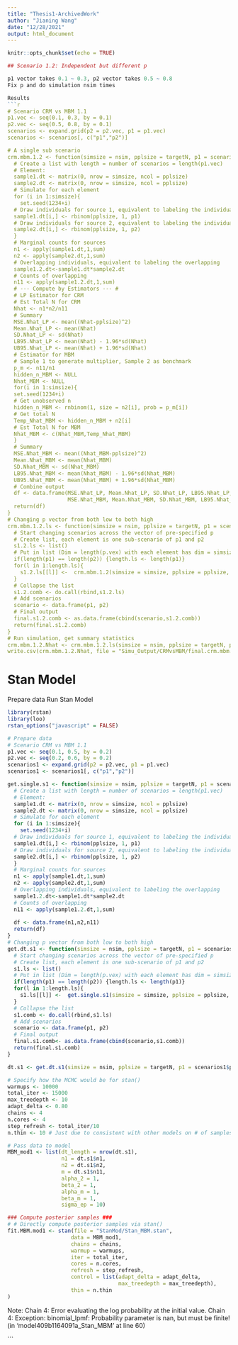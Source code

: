 ```yaml
---
title: "Thesis1-ArchivedWork"
author: "Jianing Wang"
date: "12/28/2021"
output: html_document
---
```


```r
knitr::opts_chunk$set(echo = TRUE)
```

```r

## Scenario 1.2: Independent but different p

p1 vector takes 0.1 ~ 0.3, p2 vector takes 0.5 ~ 0.8
Fix p and do simulation nsim times

Results
```r
# Scenario CRM vs MBM 1.1
p1.vec <- seq(0.1, 0.3, by = 0.1)
p2.vec <- seq(0.5, 0.8, by = 0.1)
scenarios <- expand.grid(p2 = p2.vec, p1 = p1.vec)
scenarios <- scenarios[, c("p1","p2")]

# A single sub scenario
crm.mbm.1.2 <- function(simsize = nsim, pplsize = targetN, p1 = scenarios[1,1], p2 = scenarios[1,2]){
  # Create a list with length = number of scenarios = length(p1.vec)
  # Element:
  sample1.dt <- matrix(0, nrow = simsize, ncol = pplsize)
  sample2.dt <- matrix(0, nrow = simsize, ncol = pplsize)
  # Simulate for each element
  for (i in 1:simsize){
    set.seed(1234+i)
  # Draw individuals for source 1, equivalent to labeling the individual
  sample1.dt[i,] <- rbinom(pplsize, 1, p1)
  # Draw individuals for source 2, equivalent to labeling the individual
  sample2.dt[i,] <- rbinom(pplsize, 1, p2)
  }
  # Marginal counts for sources
  n1 <- apply(sample1.dt,1,sum)
  n2 <- apply(sample2.dt,1,sum)
  # Overlapping individuals, equivalent to labeling the overlapping
  sample1.2.dt<-sample1.dt*sample2.dt
  # Counts of overlapping
  n11 <- apply(sample1.2.dt,1,sum)
  # --- Compute by Estimators --- #
  # LP Estimator for CRM
  # Est Total N for CRM
  Nhat <- n1*n2/n11
  # Summary
  MSE.Nhat_LP <- mean((Nhat-pplsize)^2)
  Mean.Nhat_LP <- mean(Nhat)
  SD.Nhat_LP <- sd(Nhat)
  LB95.Nhat_LP <- mean(Nhat) - 1.96*sd(Nhat)
  UB95.Nhat_LP <- mean(Nhat) + 1.96*sd(Nhat)
  # Estimator for MBM
  # Sample 1 to generate multiplier, Sample 2 as benchmark
  p_m <- n11/n1
  hidden_n_MBM <- NULL
  Nhat_MBM <- NULL
  for(i in 1:simsize){
  set.seed(1234+i)
  # Get unobserved n
  hidden_n_MBM <- rnbinom(1, size = n2[i], prob = p_m[i])
  # Get total N
  Temp_Nhat_MBM <- hidden_n_MBM + n2[i]
  # Est Total N for MBM
  Nhat_MBM <- c(Nhat_MBM,Temp_Nhat_MBM)
  }
  # Summary
  MSE.Nhat_MBM <- mean((Nhat_MBM-pplsize)^2)
  Mean.Nhat_MBM <- mean(Nhat_MBM)
  SD.Nhat_MBM <- sd(Nhat_MBM)
  LB95.Nhat_MBM <- mean(Nhat_MBM) - 1.96*sd(Nhat_MBM)
  UB95.Nhat_MBM <- mean(Nhat_MBM) + 1.96*sd(Nhat_MBM)
  # Combine output
  df <- data.frame(MSE.Nhat_LP, Mean.Nhat_LP, SD.Nhat_LP, LB95.Nhat_LP, UB95.Nhat_LP, 
                   MSE.Nhat_MBM, Mean.Nhat_MBM, SD.Nhat_MBM, LB95.Nhat_MBM, UB95.Nhat_MBM)
  return(df)
}
# Changing p vector from both low to both high
crm.mbm.1.2.ls <- function(simsize = nsim, pplsize = targetN, p1 = scenarios[,1], p2 = scenarios[,2]){
  # Start changing scenarios across the vector of pre-specified p
  # Create list, each element is one sub-scenario of p1 and p2
  s1.2.ls <- list()
  # Put in list (Dim = length(p.vex) with each element has dim = simsize * pplsize)
  if(length(p1) == length(p2)) {length.ls <- length(p1)}
  for(l in 1:length.ls){
    s1.2.ls[[l]] <-  crm.mbm.1.2(simsize = simsize, pplsize = pplsize, p1 = p1[l], p2 = p2[l])
  }
  # Collapse the list
  s1.2.comb <- do.call(rbind,s1.2.ls)
  # Add scenarios
  scenario <- data.frame(p1, p2)
  # Final output
  final.s1.2.comb <- as.data.frame(cbind(scenario,s1.2.comb))
  return(final.s1.2.comb)
}
# Run simulation, get summary statistics
crm.mbm.1.2.Nhat <- crm.mbm.1.2.ls(simsize = nsim, pplsize = targetN, p1 = scenarios$p1, p2 = scenarios$p2)
write.csv(crm.mbm.1.2.Nhat, file = "Simu_Output/CRMvsMBM/final.crm.mbm.1.2.Nhat.csv", row.names = FALSE)
```



# Stan Model

Prepare data
Run Stan Model
```r
library(rstan)
library(loo)
rstan_options("javascript" = FALSE)

# Prepare data
# Scenario CRM vs MBM 1.1
p1.vec <- seq(0.1, 0.5, by = 0.2)
p2.vec <- seq(0.2, 0.6, by = 0.2)
scenarios1 <- expand.grid(p2 = p2.vec, p1 = p1.vec)
scenarios1 <- scenarios1[, c("p1","p2")]

get.single.s1 <- function(simsize = nsim, pplsize = targetN, p1 = scenarios1$p1[1], p2 = scenarios1$p2[1]){
  # Create a list with length = number of scenarios = length(p1.vec)
  # Element:
  sample1.dt <- matrix(0, nrow = simsize, ncol = pplsize)
  sample2.dt <- matrix(0, nrow = simsize, ncol = pplsize)
  # Simulate for each element
  for (i in 1:simsize){
    set.seed(1234+i)
  # Draw individuals for source 1, equivalent to labeling the individual
  sample1.dt[i,] <- rbinom(pplsize, 1, p1)
  # Draw individuals for source 2, equivalent to labeling the individual
  sample2.dt[i,] <- rbinom(pplsize, 1, p2)
  }
  # Marginal counts for sources
  n1 <- apply(sample1.dt,1,sum)
  n2 <- apply(sample2.dt,1,sum)
  # Overlapping individuals, equivalent to labeling the overlapping
  sample1.2.dt<-sample1.dt*sample2.dt
  # Counts of overlapping
  n11 <- apply(sample1.2.dt,1,sum)
  
  df <- data.frame(n1,n2,n11)
  return(df)
}
# Changing p vector from both low to both high
get.dt.s1 <- function(simsize = nsim, pplsize = targetN, p1 = scenarios1$p1, p2 = scenarios1$p2){
  # Start changing scenarios across the vector of pre-specified p
  # Create list, each element is one sub-scenario of p1 and p2
  s1.ls <- list()
  # Put in list (Dim = length(p.vex) with each element has dim = simsize * pplsize)
  if(length(p1) == length(p2)) {length.ls <- length(p1)}
  for(l in 1:length.ls){
    s1.ls[[l]] <-  get.single.s1(simsize = simsize, pplsize = pplsize, p1 = p1[l], p2 = p2[l])
  }
  # Collapse the list
  s1.comb <- do.call(rbind,s1.ls)
  # Add scenarios
  scenario <- data.frame(p1, p2)
  # Final output
  final.s1.comb<- as.data.frame(cbind(scenario,s1.comb))
  return(final.s1.comb)
}

dt.s1 <- get.dt.s1(simsize = nsim, pplsize = targetN, p1 = scenarios1$p1, p2 = scenarios1$p2)

# Specify how the MCMC would be for stan()
warmups <- 10000
total_iter <- 15000
max_treedepth <- 10
adapt_delta <- 0.80
chains <- 4
n.cores <- 4
step_refresh <- total_iter/10
n.thin <- 10 # Just due to consistent with other models on # of samples

# Pass data to model
MBM_mod1 <- list(dt_length = nrow(dt.s1),
                 n1 = dt.s1$n1,
                 n2 = dt.s1$n2,
                 m = dt.s1$n11,
                 alpha_2 = 1,
                 beta_2 = 1,
                 alpha_m = 1,
                 beta_m = 1,
                 sigma_ep = 10)

### Compute posterior samples ###
# # Directly compute posterior samples via stan()
fit.MBM.mod1 <- stan(file = "StanMod/Stan_MBM.stan",
                    data = MBM_mod1,
                    chains = chains,
                    warmup = warmups,
                    iter = total_iter,
                    cores = n.cores,
                    refresh = step_refresh,
                    control = list(adapt_delta = adapt_delta,
                                   max_treedepth = max_treedepth),
                    thin = n.thin
)
```
Note: Chain 4:   Error evaluating the log probability at the initial value.
Chain 4: Exception: binomial_lpmf: Probability parameter is nan, but must be finite!  (in 'model409b1164091a_Stan_MBM' at line 60)

```